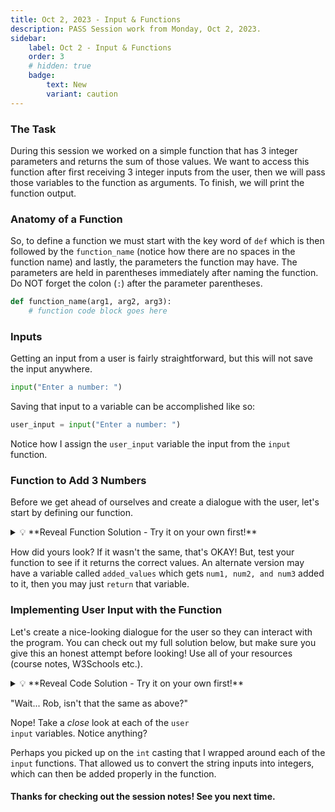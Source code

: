 ```yaml
---
title: Oct 2, 2023 - Input & Functions
description: PASS Session work from Monday, Oct 2, 2023.
sidebar:
    label: Oct 2 - Input & Functions
    order: 3
    # hidden: true
    badge:
        text: New
        variant: caution
---
```

### The Task 
During this session we worked on a simple function that has 3 integer parameters and returns the
sum of those values. We want to access this function after first receiving 3 integer inputs from 
the user, then we will pass those variables to the function as arguments. To finish, we will print
the function output.

### Anatomy of a Function

So, to define a function we must start with the key word of <code>def</code> which is then followed
by the <code>function_name</code> (notice how there are no spaces in the function name) and lastly,
the parameters the function may have. The parameters are held in parentheses immediately after 
naming the function. Do NOT forget the colon (<code>:</code>) after the parameter parentheses.

```python
def function_name(arg1, arg2, arg3):
    # function code block goes here
```

### Inputs 

Getting an input from a user is fairly straightforward, but this will not save the input anywhere.

```python
input("Enter a number: ")
```

Saving that input to a variable can be accomplished like so:

```python
user_input = input("Enter a number: ") 
```

Notice how I assign the <code>user_input</code> variable the input from the <code>input</code> function.  

### Function to Add 3 Numbers

Before we get ahead of ourselves and create a dialogue with the user, let's start by defining our function. 

<details>
<summary>💡 **Reveal Function Solution - Try it on your own first!**</summary>
```python
def addThreeNumbers(num1, num2, num3):
    return num1 + num2 + num3
```
</details>

How did yours look? If it wasn't the same, that's OKAY! But, test your function to see if it returns the correct
values. An alternate version may have a variable called <code>added_values</code> which gets <code>num1, num2, and num3</code>
added to it, then you may just <code>return</code> that variable.


### Implementing User Input with the Function

Let's create a nice-looking dialogue for the user so they can interact with the program. You can check out my full solution
below, but make sure you give this an honest attempt before looking! Use all of your resources (course notes, W3Schools etc.).

<details>
<summary>💡 **Reveal Code Solution - Try it on your own first!**</summary>
```python
# Functions
def addThreeNumbers( num1, num2, num3 ):
    return num1 + num2 + num3

# Main Method
print("The following code will prompt you to enter 3 values")

user_input_1 = input( "Enter first number: " ) # get first number
user_input_2 = input( "Enter second number: " ) # get second number
user_input_3 = input( "Enter third number: " ) # get third number

print(addThreeNumbers(user_input_1, user_input_2, user_input_3))
```
</details>

:::tip[Get Descriptive, Comment Your Code and Make it Look Good!]
Name your variables meaningfully! Look at my solution above, you can clearly see what each variable is being used for. 
Don't be afraid to give your variables longer names. Clarity for the user or other programmers is incredibly valuable. I
also space things out nicely so you can see everything clearly (spaces between <code>=</code> or function calls, or between
parentheses).

As a challenge, revisit some of your first programs 1 year from now, and see if you can still understand what the code
does. 
:::

Alright, if you're reading this, then chances are you've tried your own code, and it works! OR... you copied and pasted what I had 
in the code block... right? But, you ran into an issue. Your <code>print</code> statement isn't returning the sum of the 3 
values the way you expected it to happen. Instead, it appears to be putting the 3 values together, but not summing them. 

How frustrating! But we did everything *perfectly* right? Maybe not... 

<details>
<summary>💡 **Reveal PROPER Code Solution - Try fixing this on your own first!**</summary>
```python
# Functions
def addThreeNumbers(num1, num2, num3):
    return num1 + num2 + num3

# Main Method
print("The following code will prompt you to enter 3 values")

user_input_1 = int( input( "Enter first number: " )) # get first number
user_input_2 = int( input( "Enter second number: " )) # get second number
user_input_3 = int( input("Enter third number: " )) # get third number

print(addThreeNumbers(user_input_1, user_input_2, user_input_3))
```
</details>

"Wait... Rob, isn't that the same as above?"

Nope! Take a *close* look at each of the <code>user input</code> variables. Notice anything? 

Perhaps you picked up on the <code>int</code> casting that I wrapped around each of the <code>input</code>
functions. That allowed us to convert the string inputs into integers, which can then be added properly
in the function. 

#### Thanks for checking out the session notes! See you next time.